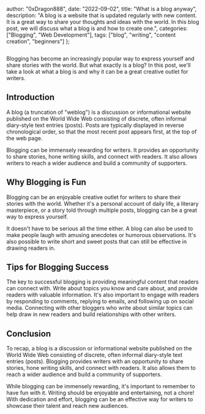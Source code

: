 
  author: "0xDragon888",
  date: "2022-09-02",
  title: "What is a blog anyway",
  description:
    "A blog is a website that is updated regularly with new content. It is a great way to share your thoughts and ideas with the world. In this blog post, we will discuss what a blog is and how to create one.",
  categories: ["Blogging", "Web Development"],
  tags: ["blog", "writing", "content creation", "beginners"]
};


<Image src={banner} alt="" />

Blogging has become an increasingly popular way to express yourself and share stories with the world. But what exactly is a blog? In this post, we'll take a look at what a blog is and why it can be a great creative outlet for writers.

## Introduction

A blog (a truncation of "weblog") is a discussion or informational website published on the World Wide Web consisting of discrete, often informal diary-style text entries (posts). Posts are typically displayed in reverse chronological order, so that the most recent post appears first, at the top of the web page.

Blogging can be immensely rewarding for writers. It provides an opportunity to share stories, hone writing skills, and connect with readers. It also allows writers to reach a wider audience and build a community of supporters.

## Why Blogging is Fun

Blogging can be an enjoyable creative outlet for writers to share their stories with the world. Whether it's a personal account of daily life, a literary masterpiece, or a story told through multiple posts, blogging can be a great way to express yourself.

It doesn't have to be serious all the time either. A blog can also be used to make people laugh with amusing anecdotes or humorous observations. It's also possible to write short and sweet posts that can still be effective in drawing readers in.

## Tips for Blogging Success

The key to successful blogging is providing meaningful content that readers can connect with. Write about topics you know and care about, and provide readers with valuable information. It's also important to engage with readers by responding to comments, replying to emails, and following up on social media. Connecting with other bloggers who write about similar topics can help draw in new readers and build relationships with other writers.

## Conclusion

To recap, a blog is a discussion or informational website published on the World Wide Web consisting of discrete, often informal diary-style text entries (posts). Blogging provides writers with an opportunity to share stories, hone writing skills, and connect with readers. It also allows them to reach a wider audience and build a community of supporters.

While blogging can be immensely rewarding, it's important to remember to have fun with it. Writing should be enjoyable and entertaining, not a chore! With dedication and effort, blogging can be an effective way for writers to showcase their talent and reach new audiences.
